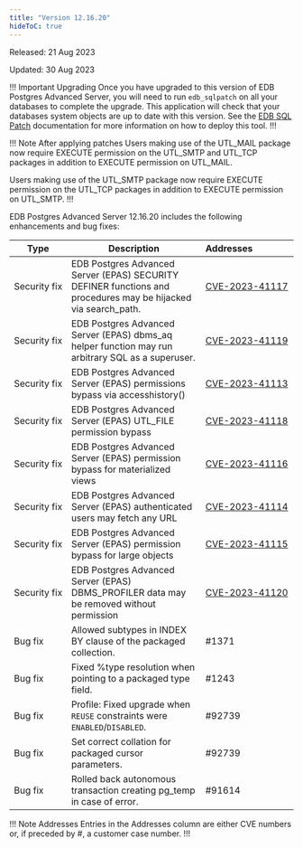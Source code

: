 ```yaml
---
title: "Version 12.16.20"
hideToC: true
---
```


Released: 21 Aug 2023

Updated: 30 Aug 2023

!!! Important Upgrading
Once you have upgraded to this version of EDB Postgres Advanced Server, you will need to run `edb_sqlpatch` on all your databases to complete the upgrade. This application will check that your databases system objects are up to date with this version. See the [EDB SQL Patch](/tools/edb_sqlpatch) documentation for more information on how to deploy this tool.
!!!

!!! Note After applying patches
Users making use of the UTL_MAIL package now require EXECUTE permission on the UTL_SMTP and UTL_TCP packages in addition to EXECUTE permission on UTL_MAIL.

Users making use of the UTL_SMTP package now require EXECUTE permission on the UTL_TCP packages in addition to EXECUTE permission on UTL_SMTP.
!!!

EDB Postgres Advanced Server 12.16.20 includes the following enhancements and bug fixes:

| Type           | Description                                                                                                                          |   Addresses&nbsp;&nbsp;&nbsp;&nbsp;&nbsp;&nbsp;&nbsp;&nbsp;&nbsp;&nbsp;&nbsp;&nbsp;&nbsp;&nbsp;&nbsp; |
| -------------- | -------------------------------------------------------------------------------------------------------------------------------------|  --------------------- |
| Security&nbsp;fix |  EDB Postgres Advanced Server (EPAS) SECURITY DEFINER functions and procedures may be hijacked via search_path. | [CVE-2023-41117](/security/advisories/cve202341117/) |
| Security&nbsp;fix |  EDB Postgres Advanced Server (EPAS) dbms_aq helper function may run arbitrary SQL as a superuser. | [CVE-2023-41119](/security/advisories/cve202341119/) |
| Security&nbsp;fix |  EDB Postgres Advanced Server (EPAS) permissions bypass via accesshistory() | [CVE-2023-41113](/security/advisories/cve202341113/) |
| Security&nbsp;fix |  EDB Postgres Advanced Server (EPAS) UTL_FILE permission bypass | [CVE-2023-41118](/security/advisories/cve202341118/) |
| Security&nbsp;fix |  EDB Postgres Advanced Server (EPAS) permission bypass for materialized views | [CVE-2023-41116](/security/advisories/cve202341116/) |
| Security&nbsp;fix |  EDB Postgres Advanced Server (EPAS) authenticated users may fetch any URL | [CVE-2023-41114](/security/advisories/cve202341114/) |
| Security&nbsp;fix |  EDB Postgres Advanced Server (EPAS) permission bypass for large objects | [CVE-2023-41115](/security/advisories/cve202341115/) |
| Security&nbsp;fix |  EDB Postgres Advanced Server (EPAS) DBMS_PROFILER data may be removed without permission | [CVE-2023-41120](/security/advisories/cve202341120/) |
| Bug&nbsp;fix | Allowed subtypes in INDEX BY clause of the packaged collection. | #1371 |
| Bug&nbsp;fix | Fixed %type resolution when pointing to a packaged type field. | #1243 |
| Bug&nbsp;fix | Profile: Fixed upgrade when `REUSE` constraints were `ENABLED`/`DISABLED`. | #92739 |
| Bug&nbsp;fix | Set correct collation for packaged cursor parameters. | #92739 |
| Bug&nbsp;fix | Rolled back autonomous transaction creating pg_temp in case of error. | #91614 |


!!! Note Addresses
Entries in the Addresses column are either CVE numbers or, if preceded by #, a customer case number.
!!!
